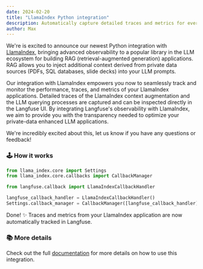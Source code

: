 ```yaml
---
date: 2024-02-20
title: "LlamaIndex Python integration"
description: Automatically capture detailed traces and metrics for every request of your LlamaIndex application.
author: Max
---
```



<ChangelogHeader />

We're is excited to announce our newest Python integration with [LlamaIndex](https://www.llamaindex.ai/), bringing advanced observability to a popular library in the LLM ecosystem for building RAG (retrieval-augmented generation) applications. RAG allows you to inject additional context derived from private data sources (PDFs, SQL databases, slide decks) into your LLM prompts.

Our integration with LlamaIndex empowers you now to seamlessly track and monitor the performance, traces, and metrics of your LlamaIndex applications. Detailed traces of the LlamaIndex context augmentation and the LLM querying processes are captured and can be inspected directly in the Langfuse UI. By integrating Langfuse's observability with LlamaIndex, we aim to provide you with the transparency needed to optimize your private-data enhanced LLM applications.

We're incredibly excited about this, let us know if you have any questions or feedback!

### 🕹️ How it works

```python filename="main.py"
from llama_index.core import Settings
from llama_index.core.callbacks import CallbackManager

from langfuse.callback import LlamaIndexCallbackHandler

langfuse_callback_handler = LlamaIndexCallbackHandler()
Settings.callback_manager = CallbackManager([langfuse_callback_handler])
```

Done! ✨ Traces and metrics from your LlamaIndex application are now automatically tracked in Langfuse.

### 📚 More details

Check out the full [documentation](/docs/integrations/llama-index) for more details on how to use this integration.
